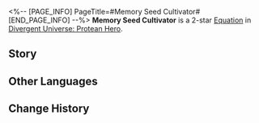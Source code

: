 <%-- [PAGE_INFO]
PageTitle=#Memory Seed Cultivator#
[END_PAGE_INFO] --%>
{{Equation Infobox
|period   = Protean Hero
|rarity   = 2
|path1    = Propagation*4
|path2    = Remembrance*2
|effect   = The True DMG multiplier of "{{Trait|Butterfly Soul}}" increases by {{Color|h|60%}} of the original multiplier and increases attack count by {{Color|h|4}}. After a memosprite uses an attack, they can trigger the True DMG of "{{Trait|Butterfly Soul}}" and consume its attack count.
|mentions = Georios
}}
'''Memory Seed Cultivator''' is a 2-star [[Divergent Universe: Protean Hero/Equatoins|Equation]] in [[Divergent Universe: Protean Hero]].

==Story==
{{Description|Welcome to my seed greenhouse, honored first visitor.<br />As you can see, there's no soil or seedlings here.<br />Those mundane tasks are left to the followers of Georios.<br />My role is to nurture the seeds of memories, ensuring their regular and orderly growth.<br />Look at that pink one &mdash; it's the dream of a young girl becoming a dancer.<br />Born into a political dynasty, her fate seemed sealed, far from the stage's embrace.<br />Yet, within my incubator, she's dancing gracefully.<br />One day, the girl will come here to collect her memory.<br />Trust me. They'll be more vivid than her real-life experiences.<br />Look at the blue one &mdash; it holds the dream of an adventurer.<br />The golden one embodies the dream of a general...<br />As for those gray ones, they're mere remnants of failed experiments.}}
<!--
==Gameplay Notes==
* 
-->
==Other Languages==
{{Other Languages
|en   = Memory Seed Cultivator
|zhs  = 忆种培育师
|zht  = 憶種培育師
|ja   = 憶種の培養士
|ko   = 기억 씨앗 배양사
|es   = Cultivador de recuerdos
|fr   = Cultivateur de graines de mémoire
|ru   = Взращивающий семена памяти
|th   = ผู้เพาะเลี้ยงความทรงจำ
|vi   = Chuyên Gia Gieo Hạt Ký Ức
|de   = Gedächtnis-Saatgut-Kultivator
|id   = Memory Seed Cultivator
|pt   = Cultivador de Sementes da Memória
}}

==Change History==
{{Change History|3.1}}